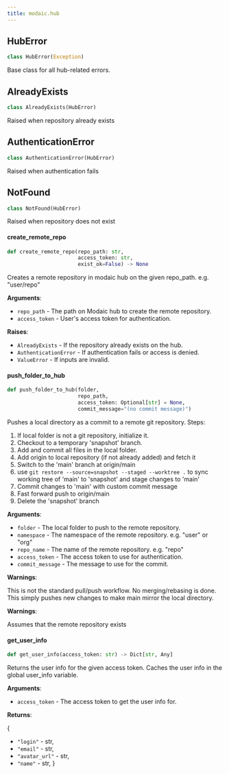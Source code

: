 ```yaml
---
title: modaic.hub
---
```


## HubError

```python
class HubError(Exception)
```

Base class for all hub-related errors.

## AlreadyExists

```python
class AlreadyExists(HubError)
```

Raised when repository already exists

## AuthenticationError

```python
class AuthenticationError(HubError)
```

Raised when authentication fails

## NotFound

```python
class NotFound(HubError)
```

Raised when repository does not exist

#### create\_remote\_repo

```python
def create_remote_repo(repo_path: str,
                       access_token: str,
                       exist_ok=False) -> None
```

Creates a remote repository in modaic hub on the given repo_path. e.g. &quot;user/repo&quot;

**Arguments**:

- `repo_path` - The path on Modaic hub to create the remote repository.
- `access_token` - User&#x27;s access token for authentication.
  
  

**Raises**:

- `AlreadyExists` - If the repository already exists on the hub.
- `AuthenticationError` - If authentication fails or access is denied.
- `ValueError` - If inputs are invalid.

#### push\_folder\_to\_hub

```python
def push_folder_to_hub(folder,
                       repo_path,
                       access_token: Optional[str] = None,
                       commit_message="(no commit message)")
```

Pushes a local directory as a commit to a remote git repository.
Steps:
1. If local folder is not a git repository, initialize it.
2. Checkout to a temporary &#x27;snapshot&#x27; branch.
3. Add and commit all files in the local folder.
4. Add origin to local repository (if not already added) and fetch it
5. Switch to the &#x27;main&#x27; branch at origin/main
6. use `git restore --source=snapshot --staged --worktree .` to sync working tree of &#x27;main&#x27; to &#x27;snapshot&#x27; and stage changes to &#x27;main&#x27;
7. Commit changes to &#x27;main&#x27; with custom commit message
8. Fast forward push to origin/main
9. Delete the &#x27;snapshot&#x27; branch

**Arguments**:

- `folder` - The local folder to push to the remote repository.
- `namespace` - The namespace of the remote repository. e.g. &quot;user&quot; or &quot;org&quot;
- `repo_name` - The name of the remote repository. e.g. &quot;repo&quot;
- `access_token` - The access token to use for authentication.
- `commit_message` - The message to use for the commit.
  

**Warnings**:

  This is not the standard pull/push workflow. No merging/rebasing is done.
  This simply pushes new changes to make main mirror the local directory.
  

**Warnings**:

  Assumes that the remote repository exists

#### get\_user\_info

```python
def get_user_info(access_token: str) -> Dict[str, Any]
```

Returns the user info for the given access token.
Caches the user info in the global user_info variable.

**Arguments**:

- `access_token` - The access token to get the user info for.
  

**Returns**:

  {
- `"login"` - str,
- `"email"` - str,
- `"avatar_url"` - str,
- `"name"` - str,
  }

